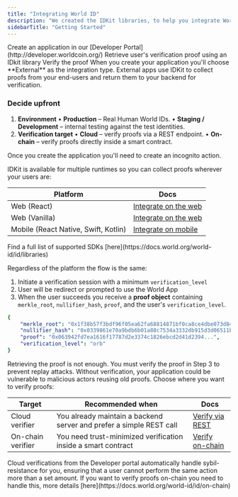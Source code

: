 ---
title: "Integrating World ID"
description: "We created the IDKit libraries, to help you integrate World ID into your app in 3 simple steps:"
sidebarTitle: "Getting Started"
---

<Steps>
  <Step>
  Create an application in our [Developer Portal](http://developer.worldcoin.org/)
  </Step>
  <Step>
  Retrieve user's verification proof using an IDkit library
  </Step>
  <Step>
  Verify the proof
  </Step>
</Steps>

<Steps>
  <Step title="Step 1: Create an application in the Developer Portal">
   When you create your application you'll choose **External** as the integration type. External apps use IDKit to collect proofs from your end-users and return them to your backend for verification.

### Decide upfront

1. **Environment**
	• **Production** – Real Human World IDs.
	• **Staging / Development** – internal testing against the test identities.
2. **Verification target**
	• **Cloud** – verify proofs via a REST endpoint.
	• **On-chain** – verify proofs directly inside a smart contract.

Once you create the application you'll need to create an incognito action.

  </Step>

  <Step title="Retrieve a proof with IDKit">
    IDKit is available for multiple runtimes so you can collect proofs wherever your users are:

| Platform | Docs |
| --- | --- |
| Web (React) | [Integrate on the web](https://docs.world.org/world-id/id/web-react) |
| Web (Vanilla) | [Integrate on the web](https://docs.world.org/world-id/id/web-vanilla) |
| Mobile (React Native, Swift, Kotlin) | [Integrate on mobile](https://docs.world.org/world-id/id/mobile) |

<Info>
Find a full list of supported SDKs [here](https://docs.world.org/world-id/id/libraries)
</Info>

Regardless of the platform the flow is the same:

1. Initiate a verification session with a minimum `verification_level`
2. User will be redirect or prompted to use the World App
3. When the user succeeds you receive a **proof object** containing `merkle_root`, `nullifier_hash`, `proof`, and the user's `verification_level`.


```yaml ISuccessResult
{
	"merkle_root": "0x1f38b57f3bdf96f05ea62fa68814871bf0ca8ce4dbe073d8497d5a6b0a53e5e0",
	"nullifier_hash": "0x0339861e70a9bdb6b01a88c7534a3332db915d3d06511b79a5724221a6958fbe",
	"proof": "0x063942fd7ea1616f17787d2e3374c1826ebcd2d41d2394...",
	"verification_level": "orb"
}
```
<Warning>
Retrieving the proof is not enough. You must verify the proof in Step 3 to prevent replay attacks. Without verification, your application could be vulnerable to malicious actors reusing old proofs.
</Warning>

  </Step>

   <Step title="Verify the proof">
    Choose where you want to verify proofs:

| Target | Recommended when | Docs |
| --- | --- | --- |
| Cloud verifier | You already maintain a backend server and prefer a simple REST call | [Verify via REST](https://docs.world.org/world-id/id/cloud) |
| On-chain verifier | You need trust-minimized verification inside a smart contract | [Verify on-chain](https://docs.world.org/world-id/id/on-chain) |

<Info>
Cloud verifications from the Developer portal automatically handle sybil-resistance for you, ensuring that a user cannot perform the same action more than a set amount. If you want to verify proofs on-chain you need to handle this, more details [here](https://docs.world.org/world-id/id/on-chain)
</Info>
  </Step>
</Steps>



